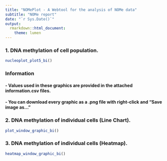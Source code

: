 ```yaml
---
title: "NOMePlot - A Webtool for the analysis of NOMe data"
subtitle: "NOMe report"
date: "`r Sys.Date()`"
output:
  rmarkdown::html_document:
    theme: lumen
---
```

### 1. DNA methylation of cell population.
```r
nucleoplot_plot5_bi()

```


### Information
#### - Values used in these graphics are provided in the attached information.csv files.
#### - You can download every graphic as a .png file with right-click and "Save image as..."

### 2. DNA methylation of individual cells (Line Chart).

```r
plot_window_graphic_bi()

```

### 3. DNA methylation of individual cells (Heatmap).

```r
heatmap_window_graphic_bi()

```
